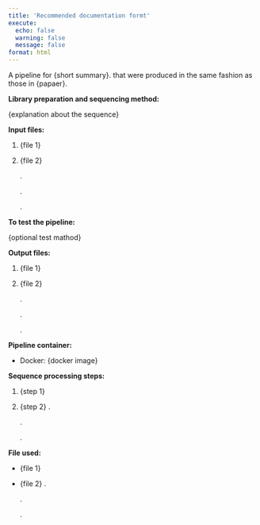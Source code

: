 ---
title: 'Recommended documentation formt'
execute:
  echo: false
  warning: false
  message: false
format: html
---

A pipeline for {short summary}. that were produced in the same fashion as those in {papaer}.

**Library preparation and sequencing method:**

  {explanation about the sequence}


**Input files:**

1. {file 1}
2. {file 2}

   .
  
   .
  
   .

**To test the pipeline:**

{optional test mathod}


**Output files:**

1. {file 1}
2. {file 2}

   .
  
   .
  
   .

**Pipeline container:**

* Docker: {docker image}


**Sequence processing steps:**

1. {step 1}
2. {step 2}
   .
  
   .
  
   .

**File used:**

* {file 1}
* {file 2}
  .
  
  .
  
  .

